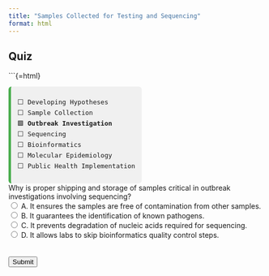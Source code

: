 ```yaml
---
title: "Samples Collected for Testing and Sequencing"
format: html
---
```


## Quiz

```{=html}
<div style="font-family:monospace; font-size: 0.9em; background:#f0f0f0; border-left: 5px solid #4CAF50; padding: 0.75em 1em; margin-top: 1em; border-radius: 6px; width: fit-content;">
⬜ Developing Hypotheses<br>
⬜ Sample Collection<br>
🟩 <strong>Outbreak Investigation</strong><br>
⬜ Sequencing<br>
⬜ Bioinformatics<br>
⬜ Molecular Epidemiology <br>
⬜ Public Health Implementation
</div>


<form id="quiz">
    <label for="question1">Why is proper shipping and storage of samples critical in outbreak investigations involving sequencing?</label><br>
    <input type="radio" id="answer1" name="question1" value="A"> A. It ensures the samples are free of contamination from other samples.<br>
    <input type="radio" id="answer2" name="question1" value="B"> B. It guarantees the identification of known pathogens.<br>
    <input type="radio" id="answer3" name="question1" value="C"> C. It prevents degradation of nucleic acids required for sequencing.<br>
    <input type="radio" id="answer4" name="question1" value="D"> D. It allows labs to skip bioinformatics quality control steps.<br>
    <br><br>
    <input type="button" value="Submit" onclick="checkAnswers()">
</form>

<p id="result"></p>

<script>
    function checkAnswers() {
        var resultText = "";

        if (document.getElementById('answer3').checked) {
            resultText = "✅ Correct! Poor shipping and storage conditions can degrade RNA and DNA, leading to failed or poor-quality sequencing runs.";
        } else if (document.getElementById('answer1').checked) {
            resultText = "❌ Not quite. While contamination is a concern, proper storage is mainly about preserving the integrity of nucleic acids, not just avoiding cross-contamination.";
        } else if (document.getElementById('answer2').checked) {
            resultText = "❌ Incorrect. Proper storage doesn’t guarantee identification — it just helps ensure you’re working with intact, high-quality material.";
        } else if (document.getElementById('answer4').checked) {
            resultText = "❌ Definitely not. Bioinformatics QC is still required even if samples are well preserved — there’s no skipping that step!";
        } else {
            resultText = "Please select an answer before submitting.";
        }

        document.getElementById('result').innerText = resultText;
    }
</script>
